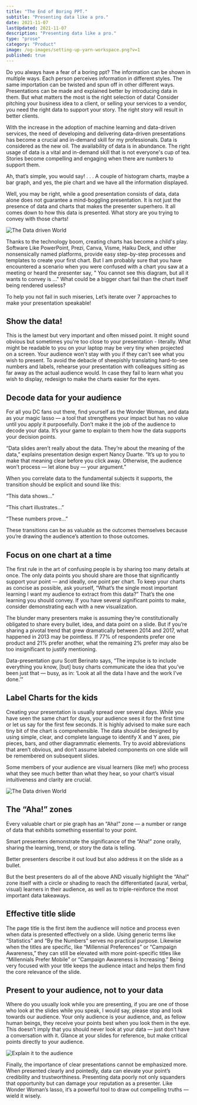 ```yaml
---
title: "The End of Boring PPT."
subtitle: "Presenting data like a pro."
date: 2021-11-07
lastUpdated: 2021-11-07
description: "Presenting data like a pro."
type: "prose"
category: "Product"
image: /og-images/setting-up-yarn-workspace.png?v=1
published: true
---
```


Do you always have a fear of a boring ppt? The information can be shown in multiple ways. Each person perceives information in different styles.
The same importation can be twisted and spun off in other different ways. Presentations can be made and explained better by introducing data in
them. But what matters the most is the right selection of data! Consider pitching your business idea to a client, or selling your services to a
vendor, you need the right data to support your story. The right story will result in better clients.

With the increase in the adoption of machine learning and data-driven services, the need of developing and delivering data-driven presentations has become a crucial and in-demand skill for my professionals. Data is considered as the new oil. The availability of data is in abundance. The right usage of data is a vital and in-demand skill that is not everyone's cup of tea. Stories become compelling and engaging when there are numbers to support them.

Ah, that’s simple, you would say!
.
.
.
A couple of histogram charts, maybe a bar graph, and yes, the pie chart and we have all the information displayed.

Well, you may be right, while a good presentation consists of data, data alone does not guarantee a mind-boggling presentation.
It is not just the presence of data and charts that makes the presenter superhero. It all comes down to how this data is presented.
What story are you trying to convey with those charts!

![The Data driven World](3684518.jpg)

Thanks to the technology boom, creating charts has become a child's play. Software Like PowerPoint, Prezi, Canva, Visme, Haiku Deck,
and other nonsensically named platforms, provide easy step-by-step processes and templates to create your first chart. But I am probably
sure that you have encountered a scenario when you were confused with a chart you saw at a meeting or heard the presenter say, "
You cannot see this diagram, but all it wants to convey is ..." What could be a bigger chart fail than the chart itself being rendered useless?

To help you not fail in such miseries, Let’s iterate over 7 approaches to make your presentation speakable!

## Show the data!

This is the lamest but very important and often missed point. It might sound obvious but sometimes you're too close to your presentation - literally.
What might be readable to you on your laptop may be very tiny when projected on a screen. Your audience won't stay with you if they can't see what you
wish to present. To avoid the debacle of sheepishly translating hard-to-see numbers and labels, rehearse your presentation with colleagues sitting as far
away as the actual audience would. In case they fail to learn what you wish to display, redesign to make the charts easier for the eyes.

## Decode data for your audience

For all you DC fans out there, find yourself as the Wonder Woman, and data as your magic lasso — a tool that strengthens your impact but has no value until
you apply it purposefully. Don’t make it the job of the audience to decode your data. It’s your game to explain to them how the data supports your decision points.

“Data slides aren’t really about the data. They’re about the meaning of the data,” explains presentation design expert Nancy Duarte. “It’s up to you to make that
meaning clear before you click away. Otherwise, the audience won’t process — let alone buy — your argument.”

When you correlate data to the fundamental subjects it supports, the transition should be explicit and sound like this:

“This data shows…”

“This chart illustrates…”

“These numbers prove…”

These transitions can be as valuable as the outcomes themselves because you’re drawing the audience’s attention to those outcomes.

## Focus on one chart at a time

The first rule in the art of confusing people is by sharing too many details at once. The only data points you should share are those that significantly
support your point — and ideally, one point per chart. To keep your charts as concise as possible, ask yourself, “What’s the single most important learning
I want my audience to extract from this data?” That’s the one learning you should convey. If you have several significant points to make, consider demonstrating
each with a new visualization.

The blunder many presenters make is assuming they’re constitutionally obligated to share every bullet, idea, and data point on a slide. But if you’re sharing
a pivotal trend that grew dramatically between 2014 and 2017, what happened in 2013 may be pointless. If 77% of respondents prefer one product and 21% prefer
another, what the remaining 2% prefer may also be too insignificant to justify mentioning.

Data-presentation guru Scott Berinato says, “The impulse is to include everything you know, [but] busy charts communicate the idea that you’ve been just that
— busy, as in: ‘Look at all the data I have and the work I’ve done.’”

## Label Charts for the kids

Creating your presentation is usually spread over several days. While you have seen the same chart for days, your audience sees it for the first time or
let us say for the first few seconds. It is highly advised to make sure each tiny bit of the chart is comprehensible. The data should be designed by using
simple, clear, and complete language to identify X and Y axes, pie pieces, bars, and other diagrammatic elements. Try to avoid abbreviations that aren’t obvious,
and don’t assume labeled components on one slide will be remembered on subsequent slides.

Some members of your audience are visual learners (like me!) who process what they see much better than what they hear, so your chart’s visual intuitiveness
and clarity are crucial.

![The Data driven World](5643241.jpg)

## The “Aha!” zones

Every valuable chart or pie graph has an “Aha!” zone — a number or range of data that exhibits something essential to your point.

Smart presenters demonstrate the significance of the “Aha!” zone orally, sharing the learning, trend, or story the data is telling.

Better presenters describe it out loud but also address it on the slide as a bullet.

But the best presenters do all of the above AND visually highlight the “Aha!” zone itself with a circle or shading to reach the differentiated (aural, verbal, visual) learners in their audience, as well as to triple-reinforce the most important data takeaways.

## Effective title slide

The page title is the first item the audience will notice and process even when data is presented effectively on a slide. Using generic terms like
“Statistics” and “By the Numbers” serves no practical purpose. Likewise when the titles are specific, like “Millennial Preferences” or “Campaign Awareness,”
they can still be elevated with more point-specific titles like “Millennials Prefer Mobile” or “Campaign Awareness is Increasing.” Being very focused with your
title keeps the audience intact and helps them find the core relevance of the slide.

## Present to your audience, not to your data

Where do you usually look while you are presenting, if you are one of those who look at the slides while you speak, I would say, please stop and look towards
our audience. Your only audience is your audience, and, as fellow human beings, they receive your points best when you look them in the eye. This doesn’t
imply that you should never look at your data — just don’t have a conversation with it. Glance at your slides for reference, but make critical points directly
to your audience.

![Explain it to the audience](3156627.jpg)

Finally, the importance of clear presentations cannot be emphasized more. When presented clearly and pointedly, data can elevate your point’s credibility
and trustworthiness. Presenting data poorly not only squanders that opportunity but can damage your reputation as a presenter. Like Wonder Woman’s lasso,
it’s a powerful tool to draw out compelling truths — wield it wisely.

